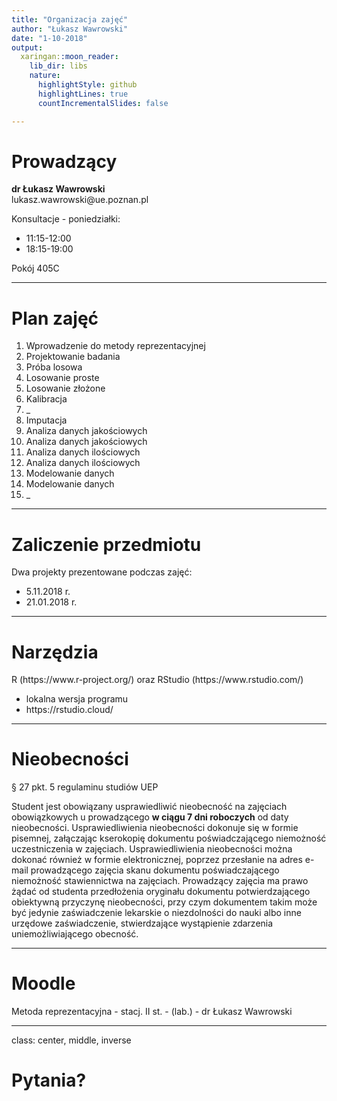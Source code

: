 ```yaml
---
title: "Organizacja zajęć"
author: "Łukasz Wawrowski"
date: "1-10-2018"
output:
  xaringan::moon_reader:
    lib_dir: libs
    nature:
      highlightStyle: github
      highlightLines: true
      countIncrementalSlides: false

---
```


# Prowadzący

__dr Łukasz Wawrowski__  
lukasz.wawrowski@ue.poznan.pl

Konsultacje - poniedziałki:  

- 11:15-12:00
- 18:15-19:00  

Pokój 405C

---

# Plan zajęć

1. Wprowadzenie do metody reprezentacyjnej
2. Projektowanie badania
3. Próba losowa
4. Losowanie proste
5. Losowanie złożone
6. Kalibracja
7. _
8. Imputacja
9. Analiza danych jakościowych
10. Analiza danych jakościowych
11. Analiza danych ilościowych
12. Analiza danych ilościowych
13. Modelowanie danych
14. Modelowanie danych
15. _

---

# Zaliczenie przedmiotu

Dwa projekty prezentowane podczas zajęć:

- 5.11.2018 r.
- 21.01.2018 r.

---

# Narzędzia

R (https://www.r-project.org/) oraz RStudio (https://www.rstudio.com/)

- lokalna wersja programu
- https://rstudio.cloud/

---

# Nieobecności

§ 27 pkt. 5 regulaminu studiów UEP

Student jest obowiązany usprawiedliwić nieobecność na zajęciach obowiązkowych u
prowadzącego __w ciągu 7 dni roboczych__ od daty nieobecności. Usprawiedliwienia
nieobecności dokonuje się w formie pisemnej, załączając kserokopię dokumentu
poświadczającego niemożność uczestniczenia w zajęciach. Usprawiedliwienia 
nieobecności można dokonać również w formie elektronicznej, poprzez przesłanie na
adres e-mail prowadzącego zajęcia skanu dokumentu poświadczającego niemożność
stawiennictwa na zajęciach. Prowadzący zajęcia ma prawo żądać od studenta
przedłożenia oryginału dokumentu potwierdzającego obiektywną przyczynę
nieobecności, przy czym dokumentem takim może być jedynie zaświadczenie lekarskie o
niezdolności do nauki albo inne urzędowe zaświadczenie, stwierdzające wystąpienie
zdarzenia uniemożliwiającego obecność. 

---

# Moodle

Metoda reprezentacyjna - stacj. II st. - (lab.) - dr Łukasz Wawrowski

---

class: center, middle, inverse

# Pytania?